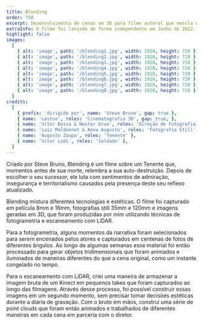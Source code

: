 ```yaml
---
title: Blending
order: 750
excerpt: Desenvolvimento de cenas em 3D para filme autoral que mescla diferentes tecnologias analógicas e digitais. 
extraInfo: O filme foi lançado de forma independente em Junho de 2022.
highlight: false
images:
  [
    { alt: 'image', path: '/blending1.jpg', width: 1920, height: 720 },
    { alt: 'image', path: '/blending2.jpg', width: 1920, height: 720 },
    { alt: 'image', path: '/blending3.jpg', width: 1920, height: 720 },
    { alt: 'image', path: '/blending4.jpg', width: 1920, height: 720 },
    { alt: 'image', path: '/blending5.jpg', width: 1920, height: 720 },
    { alt: 'image', path: '/blending6.jpg', width: 1920, height: 720 },
    { alt: 'image', path: '/blending7.jpg', width: 1920, height: 720 },
    { alt: 'image', path: '/blending8.jpg', width: 1920, height: 720 },
  ]
credits:
  [
    { prefix: 'dirigido por', name: 'Steve Bruno', gap: true },
    { name: 'Leston', roles: 'Cinematografia 3D', gap: true, },
    { name: 'Vitor Bossa & Nestor Grun', roles: 'Direção de Fotografia' },
    { name: 'Luiz Maldonnet & Anna Augusto', roles: 'Fotografia Still', gap: true },
    { name: 'Augusto Zaupa', roles: 'Tenente' },
    { name: 'Vitor Lodi', roles: 'Soldado' },
  ]
---
```

Criado por Steve Bruno, Blending é um filme sobre um Tenente que, momentos antes de sua morte, relembra a sua auto-destruição. Depois de escolher o seu sucessor, ele luta com sentimentos de admiração, insegurança e territorialismo causados pela presença deste seu reflexo atualizado.

Blending mistura diferentes tecnologias e estéticas. O filme foi capturado em película 8mm e 16mm, fotografias still 35mm e 120mm e imagens geradas em 3D, que foram produzidas por mim utilizando técnicas de fotogrametria e escaneamento com LiDAR.

Para a fotogrametria, alguns momentos da narrativa foram selecionados para serem encenados pelos atores e capturados em centenas de fotos de diferentes ângulos. Ao longo de algumas semanas esse material foi então processado para gerar objetos tridimensionais que foram animados e iluminados de maneiras diferentes do que a cena original, como um instante congelado no tempo.

Para o escaneamento com LiDAR, criei uma maneira de armazenar a imagem bruta de um Kinect em pequenos takes que foram capturados ao longo das filmagens. Através desse processo, foi possível construir essas imagens em um segundo momento, sem precisar tomar decisões estéticas durante a diária de gravação. Com o bruto em mãos, construí uma série de point clouds que foram então animados e trabalhados de diferentes maneiras em cada cena em parceria com o diretor.
